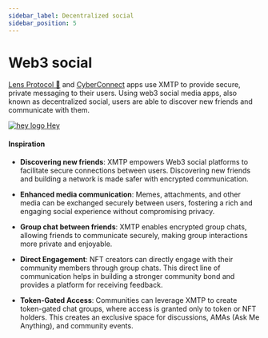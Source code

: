 ```yaml
---
sidebar_label: Decentralized social
sidebar_position: 5
---
```



# Web3 social

[Lens Protocol 🌿](https://docs.lens.xyz/) and [CyberConnect](https://cyberconnect.hashnode.dev/) apps use XMTP to provide secure, private messaging to their users. Using web3 social media apps, also known as decentralized social, users are able to discover new friends and communicate with them.

<div class="chain-list white">
  <a href="https://hey.xyz/" class="chain-item">
    <img alt="hey logo" src={hey} />
    <span>Hey</span>
  </a>
</div>

#### Inspiration

- **Discovering new friends**: XMTP empowers Web3 social platforms to facilitate secure connections between users. Discovering new friends and building a network is made safer with encrypted communication.

- **Enhanced media communication**: Memes, attachments, and other media can be exchanged securely between users, fostering a rich and engaging social experience without compromising privacy.

- **Group chat between friends**: XMTP enables encrypted group chats, allowing friends to communicate securely, making group interactions more private and enjoyable.

- **Direct Engagement**: NFT creators can directly engage with their community members through group chats. This direct line of communication helps in building a stronger community bond and provides a platform for receiving feedback.

- **Token-Gated Access**: Communities can leverage XMTP to create token-gated chat groups, where access is granted only to token or NFT holders. This creates an exclusive space for discussions, AMAs (Ask Me Anything), and community events.

